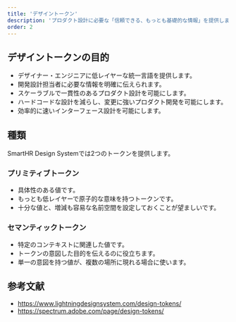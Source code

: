 ```yaml
---
title: 'デザイントークン'
description: 'プロダクト設計に必要な「信頼できる、もっとも基礎的な情報」を提供します。'
order: 2
---
```


## デザイントークンの目的
- デザイナー・エンジニアに低レイヤーな統一言語を提供します。
- 開発設計担当者に必要な情報を明確に伝えられます。
- スケーラブルで一貫性のあるプロダクト設計を可能にします。
- ハードコードな設計を減らし、変更に強いプロダクト開発を可能にします。
- 効率的に速いインターフェース設計を可能にします。

## 種類
SmartHR Design Systemでは2つのトークンを提供します。

### プリミティブトークン
- 具体性のある値です。
- もっとも低レイヤーで原子的な意味を持つトークンです。
- 十分な値と、増減も容易な名前空間を設定しておくことが望ましいです。

### セマンティックトークン
- 特定のコンテキストに関連した値です。
- トークンの意図した目的を伝えるのに役立ちます。
- 単一の意図を持つ値が、複数の場所に現れる場合に使います。

## 参考文献
- https://www.lightningdesignsystem.com/design-tokens/
- https://spectrum.adobe.com/page/design-tokens/
